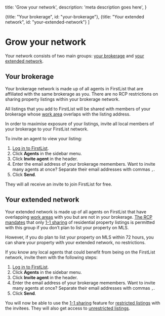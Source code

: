 
  title: 'Grow your network',
  description:
    'meta description goes here',
}

  {title: "Your brokerage", id: "your-brokerage"},
  {title: "Your extended network", id: "your-extended-network"}
]

<HeroPattern />

# Grow your network

Your network consists of two main groups: [your brokerage](#your-brokerage) and [your extended network](#your-extended-network). 

## Your brokerage

Your brokerage network is made up of all agents in FirstList that are affiliated with the same brokerage as you. There are no RCP restrictions on sharing property listings within your brokerage network.

All listings that you add to FirstList will be shared with members of your brokerage whose [work area](/getting-started/sign-up-as-an-agent#work-area) overlaps with the listing address.

In order to maximise exposure of your listings, invite all local members of your brokerage to your FirstList network.

To invite an agent to view your listing:

1. <a href="https://app.firstlist.co/login" target="_blank">Log in to FirstList</a>.
2. Click **Agents** in the sidebar menu.
3. Click **Invite agent** in the header.
4. Enter the email address of your brokerage memembers.
  <Note>Want to invite many agents at once? Separate their email addresses with commas `,`.</Note>
5. Click **Send**.

They will all receive an invite to join FirstList for free.

## Your extended network

Your extended network is made up of all agents on FirstList that have overlapping [work areas](#work-area) with you but are not in your brokerage. [The RCP mandates](/welcome-to-FirstList/realtor-cooperation-policy) that only [1-1 sharing](/listings/1-1-sharing) of residential property listings is permitted with this group if you don’t plan to list your property on MLS.

However, if you do plan to list your property on MLS within 72 hours, you can share your property with your extended network, no restrictions.

If you know any local agents that could benefit from being on the FirstList network, invite them with the following steps:

1. <a href="https://app.firstlist.co/login" target="_blank">Log in to FirstList</a>.
2. Click **Agents** in the sidebar menu.
3. Click **Invite agent** in the header.
4. Enter the email address of your brokerage memembers.
  <Note>Want to invite many agents at once? Separate their email addresses with commas `,`.</Note>
5. Click **Send**.

You will now be able to use the [1-1 sharing](/listings/1-1-sharing) feature for [restricted listings](/listings/types-of-listings#restricted-listings) with the invitees. They will also get access to [unrestricted listings](/listings/types-of-listings#unrestricted-listings). 
